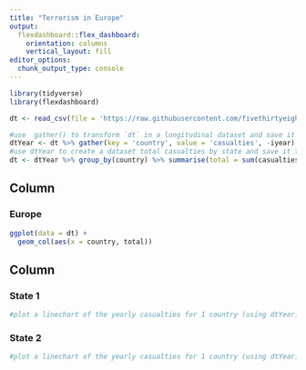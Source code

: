 ```yaml
---
title: "Terrorism in Europe"
output: 
  flexdashboard::flex_dashboard:
    orientation: columns
    vertical_layout: fill
editor_options: 
  chunk_output_type: console
---
```


```r
library(tidyverse)
library(flexdashboard)
```

```r
dt <- read_csv(file = 'https://raw.githubusercontent.com/fivethirtyeight/data/master/terrorism/eu_terrorism_fatalities_by_country.csv')

#use  gather() to transform `dt` in a longitudinal dataset and save it to dtYear 
dtYear <- dt %>% gather(key = 'country', value = 'casualties', -iyear)
#use dtYear to create a dataset total casualties by state and save it to dt
dt <- dtYear %>% group_by(country) %>% summarise(total = sum(casualties))
```


Column {data-width=650}
-----------------------------------------------------------------------

### Europe

```r
ggplot(data = dt) +
  geom_col(aes(x = country, total))
```

Column {data-width=350}
-----------------------------------------------------------------------

### State 1

```r

#plot a linechart of the yearly casualties for 1 country (using dtYear)


```

### State 2

```r

#plot a linechart of the yearly casualties for 1 country (using dtYear)

```

